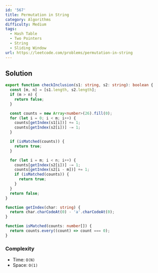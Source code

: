 ```yaml
---
id: '567'
title: Permutation in String
category: Algorithms
difficulty: Medium
tags:
  - Hash Table
  - Two Pointers
  - String
  - Sliding Window
url: https://leetcode.com/problems/permutation-in-string
---
```


## Solution

```typescript filename="solution.ts" copy
export function checkInclusion(s1: string, s2: string): boolean {
  const [m, n] = [s1.length, s2.length];
  if (m > n) {
    return false;
  }

  const counts = new Array<number>(26).fill(0);
  for (let i = 0; i < m; i++) {
    counts[getIndex(s1[i])] += 1;
    counts[getIndex(s2[i])] -= 1;
  }

  if (isMatched(counts)) {
    return true;
  }

  for (let i = m; i < n; i++) {
    counts[getIndex(s2[i])] -= 1;
    counts[getIndex(s2[i - m])] += 1;
    if (isMatched(counts)) {
      return true;
    }
  }
  return false;
}

function getIndex(char: string) {
  return char.charCodeAt(0) - 'a'.charCodeAt(0);
}

function isMatched(counts: number[]) {
  return counts.every((count) => count === 0);
}
```

### Complexity

- Time: `O(N)`
- Space: `O(1)`
